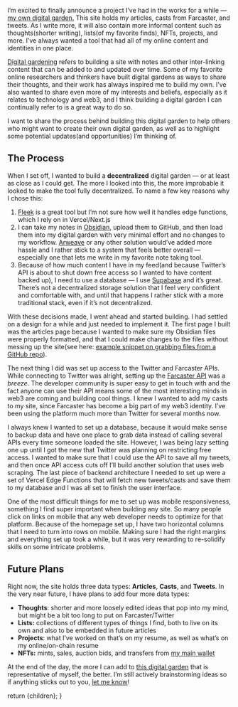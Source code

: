 
<ArticleMetaTags 
  title="Building a Digital Garden" 
  description="Building a Digital Garden"
  slug="building-a-digital-garden"
  image="https://res.cloudinary.com/dz3c2rl2o/image/upload/v1704142851/media/BuildingADigitalGarden.png"
/>

<CldImage src="media/dsfinalsite.png" alt="final site image" width="700" height="700" className="p-2 pt-0" />

I’m excited to finally announce a project I’ve had in the works for a while — [my own digital garden.](https://dylansteck.com) This site holds my articles, casts from Farcaster, and tweets. As I write more, it will also contain more informal content such as thoughts(shorter writing), lists(of my favorite finds), NFTs, projects, and more. I’ve always wanted a tool that had all of my online content and identities in one place.

[Digital gardening](https://maggieappleton.com/garden-history) refers to building a site with notes and other inter-linking content that can be added to and updated over time. Some of my favorite online researchers and thinkers have built digital gardens as ways to share their thoughts, and their work has always inspired me to build my own. I’ve also wanted to share even more of my interests and beliefs, especially as it relates to technology and web3, and I think building a digital garden I can continually refer to is a great way to do so.

I want to share the process behind building this digital garden to help others who might want to create their own digital garden, as well as to highlight some potential updates(and opportunities) I’m thinking of.

## The Process

When I set off, I wanted to build a **decentralized** digital garden — or at least as close as I could get. The more I looked into this, the more improbable it looked to make the tool fully decentralized. To name a few key reasons why I chose this:

1.  [Fleek](https://fleek.co) is a great tool but I’m not sure how well it handles edge functions, which I rely on in Vercel/Next.js
2.  I can take my notes in [Obsidian](https://obsidian.md), upload them to GitHub, and then load them into my digital garden with very minimal effort and no changes to my workflow. [Arweave](https://arweave.org) or any other solution would’ve added more hassle and I rather stick to a system that feels better overall — especially one that lets me write in my favorite note taking tool.
3.  Because of how much content I have in my feed(and because Twitter’s API is about to shut down free access so I wanted to have content backed up), I need to use a database — I use [Supabase](https://supabase.com) and it’s great. There’s not a decentralized storage solution that I feel very confident and comfortable with, and until that happens I rather stick with a more traditional stack, even if it’s not decentralized.

With these decisions made, I went ahead and started building. I had settled on a design for a while and just needed to implement it. The first page I built was the articles page because I wanted to make sure my Obsidian files were properly formatted, and that I could make changes to the files without messing up the site(see here: [example snippet on grabbing files from a GitHub repo](https://gist.github.com/dylsteck/4b2e7e72457e9d5f94e31a8c29a57d09)).

The next thing I did was set up access to the Twitter and Farcaster APIs. While connecting to Twitter was alright, setting up the [Farcaster API](https://api.farcaster.xyz/docs) was a _breeze_. The developer community is super easy to get in touch with and the fact anyone can use their API means some of the most interesting minds in web3 are coming and building cool things. I knew I wanted to add my casts to my site, since Farcaster has become a big part of my web3 identity. I’ve been using the platform much more than Twitter for several months now.

<CldImage src="media/MerkleDocs.png" alt="Merkle Docs" width="700" height="700" className="p-2 pt-0" />

I always knew I wanted to set up a database, because it would make sense to backup data and have one place to grab data instead of calling several APIs every time someone loaded the site. However, I was being lazy setting one up until I got the new that Twitter was planning on restricting free access. I wanted to make sure that I could use the API to save all my tweets, and then once API access cuts off I’ll build another solution that uses web scraping. The last piece of backend architecture I needed to set up were a set of Vercel Edge Functions that will fetch new tweets/casts and save them to my database and I was all set to finish the user interface.

One of the most difficult things for me to set up was mobile responsiveness, something I find super important when building any site. So many people click on links on mobile that any web developer needs to optimize for that platform. Because of the homepage set up, I have two horizontal columns that I need to turn into rows on mobile. Making sure I had the right margins and everything set up took a while, but it was very rewarding to re-solidify skills on some intricate problems.

## Future Plans

Right now, the site holds three data types: **Articles**, **Casts**, and **Tweets**. In the very near future, I have plans to add four more data types:

-   **Thoughts**: shorter and more loosely edited ideas that pop into my mind, but might be a bit too long to put on Farcaster/Twitter
-   **Lists:** collections of different types of things I find, both to live on its own and also to be embedded in future articles
-   **Projects**: what I’ve worked on that’s on my resume, as well as what’s on my online/on-chain resume
-   **NFTs:** mints, sales, auction bids, and transfers from [my main wallet](https://rainbow.me/dylsteck.eth)

At the end of the day, the more I can add to [this digital garden](https://dylansteck.com) that is representative of myself, the better. I’m still actively brainstorming ideas so if anything sticks out to you, [let me know](https://nf.td/dylan)!

  return <MdxLayout>{children}</MdxLayout>;
}